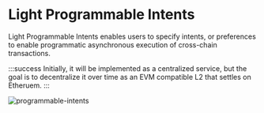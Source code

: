 # Light Programmable Intents

Light Programmable Intents enables users to specify intents, or preferences to enable programmatic asynchronous execution of cross-chain transactions.

:::success
Initially, it will be implemented as a centralized service, but the goal is to decentralize it over time as an EVM compatible L2 that settles on Etheruem.
:::

![programmable-intents](/programmable-intents.png)
